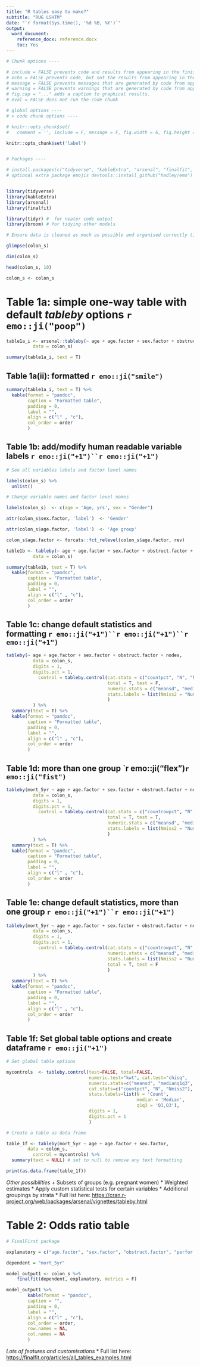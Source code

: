 ```yaml
---
title: "R tables easy to make?"
subtitle: "RUG LSHTM"
date: "`r format(Sys.time(), '%d %B, %Y')`"
output:
  word_document:
    reference_docx: reference.docx
    toc: Yes
---
```



```r

# Chunk options ---- 

# include = FALSE prevents code and results from appearing in the finished file. R Markdown still runs the code in the chunk, and the results can be used by other chunks.
# echo = FALSE prevents code, but not the results from appearing in the finished file. This is a useful way to embed figures.
# message = FALSE prevents messages that are generated by code from appearing in the finished output
# warning = FALSE prevents warnings that are generated by code from appearing in the finished output.
# fig.cap = "..." adds a caption to graphical results.
# eval = FALSE does not run the code chunk

# global options ----
# > code chunk options ----

# knitr::opts_chunk$set(
#   comment = '', include = F, message = F, fig.width = 6, fig.height = 6)

knitr::opts_chunk$set('label')


# Packages ----

# install.packages(c("tidyverse", "kableExtra", "arsenal", "finalfit", "tidyr", "broom"))
# optional extra package emojis devtools::install_github("hadley/emo")



```

```r

library(tidyverse)
library(kableExtra)
library(arsenal)
library(finalfit)

library(tidyr) #  for neater code output 
library(broom) # for tidying other models 

```

```r

# Ensure data is cleaned as much as possible and organised correctly (i.e. variables stored as needed e.g. factors, integers, double, characters)

glimpse(colon_s)

dim(colon_s)

head(colon_s, 10)

colon_s <- colon_s


```

# Table 1a: simple one-way table with default *tableby* options `r emo::ji("poop")`


```r

table1a_i <- arsenal::tableby(~ age + age.factor + sex.factor + obstruct.factor + nodes,
          data = colon_s)

summary(table1a_i, text = T)

```

## Table 1a(ii): formatted `r emo::ji("smile")`

```r

summary(table1a_i, text = T) %>%
  kable(format = "pandoc", 
        caption = "Formatted table", 
        padding = 0, 
        label = "", 
        align = c("l" , "c"), 
        col_order = order
        )

```

## Table 1b: add/modify human readable variable labels `r emo::ji("+1")``r emo::ji("+1")`

```r

# See all variables labels and factor level names

labels(colon_s) %>%
  unlist()

# Change variable names and factor level names

labels(colon_s)  <- c(age = 'Age, yrs', sex = "Gender")

attr(colon_s$sex.factor, 'label')  <- 'Gender'

attr(colon_s$age.factor, 'label')  <- 'Age group'

colon_s$age.factor <- forcats::fct_relevel(colon_s$age.factor, rev)

```

```r

table1b <- tableby(~ age + age.factor + sex.factor + obstruct.factor + nodes,
          data = colon_s)

summary(table1b, text = T) %>%
  kable(format = "pandoc", 
        caption = "Formatted table", 
        padding = 0, 
        label = "", 
        align = c("l" , "c"), 
        col_order = order
        ) 


```

## Table 1c: change default statistics and formatting `r emo::ji("+1")``r emo::ji("+1")``r emo::ji("+1")`

```r

tableby(~ age + age.factor + sex.factor + obstruct.factor + nodes,
          data = colon_s,
          digits = 1, 
          digits.pct = 1,
            control = tableby.control(cat.stats = c("countpct", "N", "Nmiss2"), 
                                      total = T, test = F,
                                      numeric.stats = c("meansd", "medianq1q3", "range", "N", "Nmiss2"), 
                                      stats.labels = list(Nmiss2 = "Number missing")
                                      )
          ) %>%
  summary(text = T) %>%
  kable(format = "pandoc", 
        caption = "Formatted table", 
        padding = 0, 
        label = "", 
        align = c("l" , "c"), 
        col_order = order
        )  


```

## Table 1d: more than one group `r emo::ji("flex")``r emo::ji("fist")``

```r

tableby(mort_5yr ~ age + age.factor + sex.factor + obstruct.factor + nodes + perfor.factor,
          data = colon_s,
          digits = 1, 
          digits.pct = 1,
            control = tableby.control(cat.stats = c("countrowpct", "N", "Nmiss2"), # now with row percentages
                                      total = T, test = T,
                                      numeric.stats = c("meansd", "medianq1q3", "range", "N", "Nmiss2"), 
                                      stats.labels = list(Nmiss2 = "Number missing")
                                      )
          ) %>%
  summary(text = T) %>%
  kable(format = "pandoc", 
        caption = "Formatted table", 
        padding = 0, 
        label = "", 
        align = c("l" , "c"), 
        col_order = order
        )  


```


## Table 1e: change default statistics, more than one group `r emo::ji("+1")``r emo::ji("+1")`

```r

tableby(mort_5yr ~ age + age.factor + sex.factor + obstruct.factor + nodes + perfor.factor,
          data = colon_s,
          digits = 1, 
          digits.pct = 1,
            control = tableby.control(cat.stats = c("countrowpct", "N", "Nmiss2"), # now with row percentages
                                      numeric.stats = c("meansd", "medianq1q3", "range", "N", "Nmiss2"), 
                                      stats.labels = list(Nmiss2 = "Number miss"),
                                      total = T, test = F
                                      )
          ) %>%
  summary(text = T) %>%
  kable(format = "pandoc", 
        caption = "Formatted table", 
        padding = 0, 
        label = "", 
        align = c("l" , "c"), 
        col_order = order
        )  


```

## Table 1f: Set global table options and create dataframe `r emo::ji("+1")`

```r

# Set global table options

mycontrols  <- tableby.control(test=FALSE, total=FALSE,
                               numeric.test="kwt", cat.test="chisq",
                               numeric.stats=c("meansd", "medianq1q3", "range", "N", "Nmiss2"),
                               cat.stats=c("countpct", "N", "Nmiss2"),
                               stats.labels=list(N = 'Count',
                                                 median = 'Median', 
                                                 q1q3 = 'Q1,Q3'),
                               digits = 1,
                               digits.pct = 1
                               )

# Create a table as data frame

table_1f <- tableby(mort_5yr ~ age + age.factor + sex.factor,
        data = colon_s,
          control = mycontrols) %>%
  summary(text = NULL) # set to null to remove any text formatting 

print(as.data.frame(table_1f))

```

*Other possibilities*
+ Subsets of groups (e.g. pregnant women)
   * Weighted estimates
   * Apply custom statistical tests for certain variables
   * Additional groupings by strata
   * Full list here: <https://cran.r-project.org/web/packages/arsenal/vignettes/tableby.html>

# Table 2: Odds ratio table
   
```r

# FinalFirst package 

explanatory = c("age.factor", "sex.factor", "obstruct.factor", "perfor.factor")

dependent = "mort_5yr"

model_output1 <- colon_s %>%
    finalfit(dependent, explanatory, metrics = F)

```   

```r

model_output1 %>%
        kable(format = "pandoc", 
        caption = "", 
        padding = 0, 
        label = "", 
        align = c("l" , "c"), 
        col_order = order,
        row.names = NA,
        col.names = NA
        ) 
```   

*Lots of features and customisations*
   * Full list here: <https://finalfit.org/articles/all_tables_examples.html>
   
